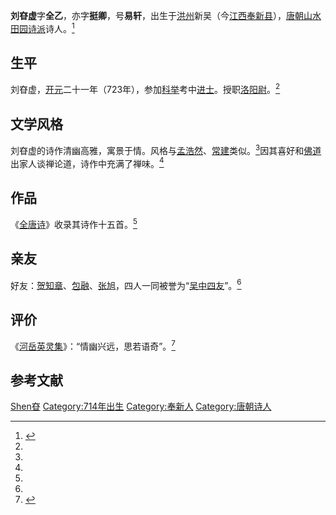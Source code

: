'''刘昚虚'''{{BD||714年|？||catIdx= L刘}}字'''全乙'''，亦字'''挺卿'''，号'''易轩'''，出生于[[洪州|洪州]]新吴（今[[江西|江西]][[奉新县|奉新县]]），[[唐朝|唐朝]][[山水田园诗派|山水田园诗派]]诗人。<ref name="mlz">{{cite book |author=彭定求 |title=《全唐诗》|year=2011 |publisher=中华书局 |location=北京市 |pages= |isbn=9787101017168}}</ref>


==生平==
刘昚虚，[[开元|开元]]二十一年（723年），参加[[科举|科举]]考中[[进士|进士]]。授职[[洛阳尉|洛阳尉]]。<ref name="mlz"/>

== 文学风格 ==
刘昚虚的诗作清幽高雅，寓景于情。风格与[[孟浩然|孟浩然]]、[[常建|常建]]类似。<ref name="mlz"/>因其喜好和[[佛|佛]][[道|道]]出家人谈禅论道，诗作中充满了禅味。<ref name="mlz"/>

== 作品 ==
《[[全唐诗|全唐诗]]》收录其诗作十五首。<ref name="mlz"/>

== 亲友 ==
好友：[[贺知章|贺知章]]、[[包融|包融]]、[[张旭|张旭]]，四人一同被誉为“[[吴中四友|吴中四友]]”。<ref name="mlz"/>

== 评价 ==
《[[河岳英灵集|河岳英灵集]]》：“情幽兴远，思若语奇”。<ref name="lxs">{{cite book |author=殷璠 |title=《河岳英灵集》|year=2006 |publisher=巴蜀书社 |location=四川省 |pages= |isbn=9787806598498}}</ref>

==参考文献==
{{reflist}}

{{DEFAULTSORT:Liu刘}}
[[Category:刘姓|Shen昚]]
[[Category:714年出生|Category:714年出生]]
[[Category:奉新人|Category:奉新人]]
[[Category:唐朝诗人|Category:唐朝诗人]]